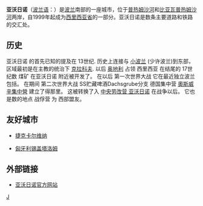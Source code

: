 {{Infobox city
|chinese_name=亚沃日诺
|official_name={{lang|pl| Jaworzno}}
|motto = {{lang|pl|Wszystkie drogi prowadzą do Jaworzna.}}<br>所有道路皆通往亚沃日诺。
|image_skyline= Palais_in_Jaworzno_POL.jpg
|imagesize= 250px
|image_caption =亚沃日诺的宫殿
|image_flag=Flag of Jaworzno.svg
|image_seal= Coat of Jaworzno POL.gif
|image_map= POL Jaworzno map.svg
|subdivision_type= 国家
|subdivision_name=[[波兰|波兰]]
|subdivision_type1=省
|subdivision_name1=[[西里西亚省|西里西亚省]]
|leader_title=市长
|leader_name = [[帕维乌·西尔伯特|帕维乌·西尔伯特]]
|established_title=建立
|established_date=1229年
|established_title3=成立
|established_date3=1901年
|area_total= 152.2
|population_as_of= 2005年
|population_total= 96,606
|population_density= 632
|timezone= [[欧洲中部时间|欧洲中部时间]]
|utc_offset= +1
|timezone_DST= [[欧洲中部夏令时间|欧洲中部夏令时间]]
|utc_offset_DST= +2
|latd=50 |latm=08 |lats= |latNS= N
|longd=19 |longm=16 |longs= |longEW= E
|postal_code_type=邮政编码
|postal_code = 43-600至43-618
|area_code = +48 32
|website= [http://www.jaworzno.pl/ www.jaworzno.pl]
}}
'''亚沃日诺'''（[[波兰语|波兰语]]：{{lang|pl|Jaworzno}}）是[[波兰|波兰]]南部的一座城市，位于[[普热姆沙河|普热姆沙河]]和[[比亚瓦普热姆沙河|比亚瓦普热姆沙河]]两岸，自1999年起成为[[西里西亚省|西里西亚省]]的一部分。亚沃日诺是数条主要道路和铁路的交汇处。
==历史==
亚沃日诺 的首先已知的提及在 13世纪. 历史上连接与 [[小波兰|小波兰]] (少许波兰)到东部，区域最初是在主教的统治下 [[克拉科夫|克拉科夫]]. 以后 [[奥地利|奥地利]] 占领 西里西亚 在结尾的 17世纪数 煤矿 在亚沃日诺 附近被开发了。 在以后 第一次世界大战 它在最近独立波兰包括。
在期间 第二次世界大战 SS贮藏啤酒Dachsgrube分支 德国集中营 [[奧斯威辛集中營|奧斯威辛集中營]] 建立了得那里。 这被转换了入 [[中央劳改营_亚沃日诺|中央劳改营 亚沃日诺]] 在战争以后。 它也是数的地点 战俘营 为 西部盟友。                                                                                                
==友好城市==
*{{flagicon|Czech Republic}}[[捷克|捷克]][[卡尔维纳|卡尔维纳]]
*{{flagicon|Hungary}}[[匈牙利|匈牙利]][[锡盖塔洛姆|锡盖塔洛姆]]

==外部链接==
{{Commons|Jaworzno|亚沃日诺}}
*[http://www.jaworzno.pl/ 亚沃日诺官方网站]{{Wayback|url=http://www.jaworzno.pl/ |date=20070822111458 }}

{{coord|50|11|N|19|16|E|display=title}}
{{Authority control}}
[[Category:西里西亚省城市|J]]